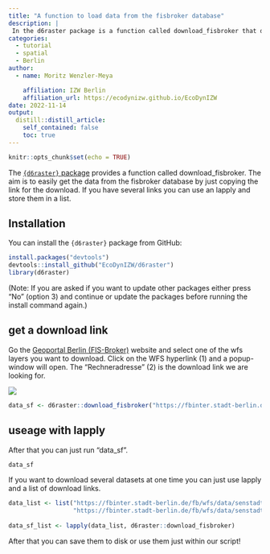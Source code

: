 ```yaml
---
title: "A function to load data from the fisbroker database"
description: |
 In the d6raster package is a function called download_fisbroker that downloads wfs data from the fisbroker database from the Berlin Senat. 
categories:
  - tutorial
  - spatial
  - Berlin
author:
  - name: Moritz Wenzler-Meya

    affiliation: IZW Berlin
    affiliation_url: https://ecodynizw.github.io/EcoDynIZW
date: 2022-11-14
output:
  distill::distill_article:
    self_contained: false
    toc: true
---
```


```r
knitr::opts_chunk$set(echo = TRUE)
```

The [`{d6raster}` package](https://github.com/EcoDynIZW/d6raster) provides a function called download_fisbroker. The aim is to easily get the data from the fisbroker database by just copying the link for the download. If you have several links you can use an lapply and store them in a list.

## Installation

You can install the `{d6raster}` package from GitHub:

```r
install.packages("devtools")
devtools::install_github("EcoDynIZW/d6raster")
library(d6raster)
```

(Note: If you are asked if you want to update other packages either press "No" (option 3) and continue or update the packages before running the install command again.)


## get a download link

Go the [Geoportal Berlin (FIS-Broker)](https://fbinter.stadt-berlin.de/fb/index.jsp) website and select one of the wfs layers you want to download. Click on the WFS hyperlink (1) and a popup-window will open. The "Rechneradresse" (2) is the download link we are looking for.

![](man/download-fisbroker-1.png)

```r
data_sf <- d6raster::download_fisbroker("https://fbinter.stadt-berlin.de/fb/wfs/data/senstadt/s_wind_standort")
```

## useage with lapply

After that you can just run "data_sf".

```r
data_sf
```

If you want to download several datasets at one time you can just use lapply and a list of download links.

```r
data_list <- list("https://fbinter.stadt-berlin.de/fb/wfs/data/senstadt/s_wind_standort",
                  "https://fbinter.stadt-berlin.de/fb/wfs/data/senstadt/sach_kleing") 
  
data_sf_list <- lapply(data_list, d6raster::download_fisbroker)
```

After that you can save them to disk or use them just within our script!
